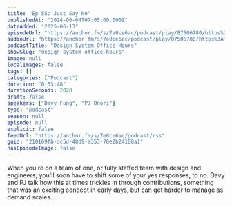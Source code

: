 ```yaml
---
title: "Ep 55: Just Say No"
publishedAt: "2024-06-04T07:05:00.000Z"
dateAdded: "2025-06-13"
episodeUrl: "https://anchor.fm/s/7e0ce6ac/podcast/play/87506780/https%3A%2F%2Fd3ctxlq1ktw2nl.cloudfront.net%2Fstaging%2F2024-5-2%2F379482756-44100-2-e969b62c54a7a.m4a"
audioUrl: "https://anchor.fm/s/7e0ce6ac/podcast/play/87506780/https%3A%2F%2Fd3ctxlq1ktw2nl.cloudfront.net%2Fstaging%2F2024-5-2%2F379482756-44100-2-e969b62c54a7a.m4a"
podcastTitle: "Design System Office Hours"
showSlug: "design-system-office-hours"
image: null
localImages: false
tags: []
categories: ["Podcast"]
duration: "0:33:48"
durationSeconds: 2028
draft: false
speakers: ["Davy Fung", "PJ Onori"]
type: "podcast"
season: null
episode: null
explicit: false
feedUrl: "https://anchor.fm/s/7e0ce6ac/podcast/rss"
guid: "210169fb-dc5d-48d9-a353-76e2b24108a1"
hasEpisodeImage: false
---
```

When you're on a team of one, or fully staffed team with design and engineers, you'll soon have to shift some of your yes responses, to no. Davy and PJ talk how this at times trickles in through contributions, something that was an exciting concept in early days, but can get harder to manage as demand scales.
